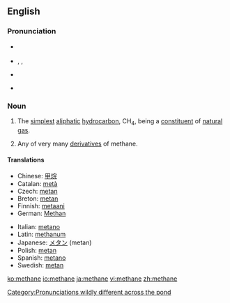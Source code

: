 ==English==
{{wikipedia}}

===Pronunciation===
*{{italbrac|[[RP]]}} {{IPA|/ˈmiːθeɪn/}}
*{{italbrac|US}} {{enPR|mĕth'ān}}, {{IPA|/ˈmɛθeɪn/}}, {{SAMPA|/"mETeIn/}}
*{{audio|en-uk-methane.ogg|Audio (UK)}}
*{{audio|en-us-methane.ogg|Audio (US)}}
*:{{rhymes|ɛθeɪn}}

[[Category:Pronunciations wildly different across the pond]]

===Noun===
{{en-noun|s|-}}

# {{context|organic compound|uncountable}} The [[simplest]] [[aliphatic]] [[hydrocarbon]], CH<sub>4</sub>, being a [[constituent]] of [[natural gas]].
# {{context|organic chemistry|countable}} Any of very many [[derivative]]s of methane.

====Translations====
{{trans-top|methane}}
*Chinese: [[甲烷]]
*Catalan: [[metà]] {{m}}
*Czech: [[metan]] {{m}}
*Breton: [[metan]] {{m}}
*Finnish: [[metaani]]
*German: [[Methan]] {{n}}
{{trans-mid}}
*Italian: [[metano]]
*Latin: [[methanum]]
*Japanese: [[メタン]] (metan)
*Polish: [[metan]] {{m}}
*Spanish: [[metano]] {{m}}
*Swedish: [[metan]] {{n}}
{{trans-bottom}}

[[ko:methane]]
[[io:methane]]
[[ja:methane]]
[[vi:methane]]
[[zh:methane]]